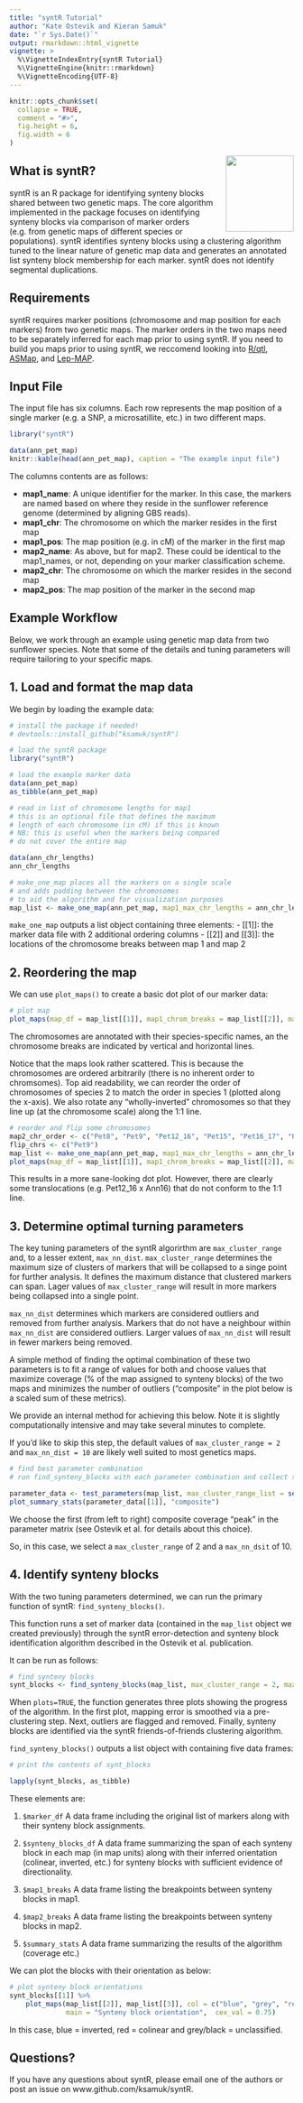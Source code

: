 ```yaml
---
title: "syntR Tutorial"
author: "Kate Ostevik and Kieran Samuk"
date: "`r Sys.Date()`"
output: rmarkdown::html_vignette
vignette: >
  %\VignetteIndexEntry{syntR Tutorial}
  %\VignetteEngine{knitr::rmarkdown}
  %\VignetteEncoding{UTF-8}
---
```


```r
knitr::opts_chunk$set(
  collapse = TRUE,
  comment = "#>",
  fig.height = 6,
  fig.width = 6
)


```
<img src="https://raw.githubusercontent.com/ksamuk/syntR/master/inst/figures/logo.png" align="right" width="120" height="135" />

## What is syntR?

syntR is an R package for identifying synteny blocks shared between two genetic maps. The core algorithm implemented in the package focuses on identifying synteny blocks via comparison of marker orders (e.g. from genetic maps of different species or populations). syntR identifies synteny blocks using a clustering algorithm tuned to the linear nature of genetic map data and generates an annotated list synteny block membership for each marker. syntR does not identify segmental duplications.

## Requirements

syntR requires marker positions (chromosome and map position for each markers) from two genetic maps. The marker orders in the two maps need to be separately inferred for each map prior to using syntR. If you need to build you maps prior to using syntR, we reccomend looking into [R/qtl](http://www.rqtl.org/), [ASMap](https://cran.r-project.org/web/packages/ASMap/index.html), and [Lep-MAP](https://sourceforge.net/p/lep-map3/wiki/LM3%20Home/).

## Input File

The input file has six columns. Each row represents the map position of a single marker (e.g. a SNP, a microsatillite, etc.) in two different maps.

```r

library("syntR")

data(ann_pet_map)
knitr::kable(head(ann_pet_map), caption = "The example input file")

```

The columns contents are as follows:

- **map1_name**: A unique identifier for the marker. In this case, the markers are named based on where they reside in the sunflower reference genome (determined by aligning GBS reads).
- **map1_chr**: The chromosome on which the marker resides in the first map 
- **map1_pos**: The map position (e.g. in cM) of the marker in the first map
- **map2_name**: As above, but for map2. These could be identical to the map1_names, or not, depending on your marker classification scheme.
- **map2_chr**: The chromosome on which the marker resides in the second map 
- **map2_pos**: The map position of the marker in the second map



## Example Workflow
Below, we work through an example using genetic map data from two sunflower species. Note that some of the details and tuning parameters will require tailoring to your specific maps. 


## 1. Load and format the map data

We begin by loading the example data:

```r
# install the package if needed!
# devtools::install_github("ksamuk/syntR")

# load the syntR package
library("syntR")

# load the example marker data
data(ann_pet_map)
as_tibble(ann_pet_map)

# read in list of chromosome lengths for map1
# this is an optional file that defines the maximum 
# length of each chromosome (in cM) if this is known
# NB: this is useful when the markers being compared 
# do not cover the entire map

data(ann_chr_lengths)
ann_chr_lengths

# make_one_map places all the markers on a single scale
# and adds padding between the chromosomes 
# to aid the algorithm and for visualization purposes
map_list <- make_one_map(ann_pet_map, map1_max_chr_lengths = ann_chr_lengths)

```

`make_one_map` outputs a list object containing three elements:
- [[1]]: the marker data file with 2 additional ordering columns
- [[2]] and [[3]]: the locations of the chromosome breaks between map 1 and map 2


## 2. Reordering the map

We can use `plot_maps()` to create a basic dot plot of our marker data:

```r
# plot map
plot_maps(map_df = map_list[[1]], map1_chrom_breaks = map_list[[2]], map2_chrom_breaks = map_list[[3]])

```

The chromosomes are annotated with their species-specific names, an the chromosome breaks are indicated by vertical and horizontal lines.

Notice that the maps look rather scattered. This is because the chromosomes are ordered arbitrarily (there is no inherent order to chromsomes). Top aid readability, we can reorder the order of chromosomes of species 2 to match the order in species 1 (plotted along the x-axis). We also rotate any "wholly-inverted" chromosomes so that they line up (at the chromosome scale) along the 1:1 line.

```r
# reorder and flip some chromosomes
map2_chr_order <- c("Pet8", "Pet9", "Pet12_16", "Pet15", "Pet16_17", "Pet17")
flip_chrs <- c("Pet9")
map_list <- make_one_map(ann_pet_map, map1_max_chr_lengths = ann_chr_lengths, map2_chr_order = map2_chr_order, flip_chrs = flip_chrs)
plot_maps(map_df = map_list[[1]], map1_chrom_breaks = map_list[[2]], map2_chrom_breaks = map_list[[3]])

```

This results in a more sane-looking dot plot. However, there are clearly some translocations (e.g. Pet12_16 x Ann16) that do not conform to the 1:1 line.



## 3. Determine optimal turning parameters 

The key tuning parameters of the syntR algorirthm are `max_cluster_range` and, to a lesser extent, `max_nn_dist`. 
`max_cluster_range` determines the maximum size of clusters of markers that will be collapsed to a singe point for further analysis. It defines the maximum distance that clustered markers can span. Lager values of `max_cluster_range` will result in more markers being collapsed into a single point.

`max_nn_dist` determines which markers are considered outliers and removed from further analysis. Markers that do not have a neighbour within `max_nn_dist` are considered outliers. Larger values of `max_nn_dist` will result in fewer markers being removed.

A simple method of finding the optimal combination of these two parameters is to fit a range of values for both and choose values that maximize coverage (% of the map assigned to synteny blocks) of the two maps and minimizes the number of outliers ("composite" in the plot below is a scaled sum of these metrics).

We provide an internal method for achieving this below. Note it is slightly computationally intensive and may take several minutes to complete.

If you'd like to skip this step, the default values of `max_cluster_range = 2` and `max_nn_dist = 10` are likely well suited to most genetics maps.

```r
# find best parameter combination
# run find_synteny_blocks with each parameter combination and collect summary statistics

parameter_data <- test_parameters(map_list, max_cluster_range_list = seq(1, 5, by = 0.5), max_nn_dist_list = seq(10, 50, by = 10))
plot_summary_stats(parameter_data[[1]], "composite")


```

We choose the first (from left to right) composite coverage “peak” in the parameter matrix (see Ostevik et al. for details about this choice).  

So, in this case, we select a `max_cluster_range` of 2 and a `max_nn_dsit` of 10. 


## 4. Identify synteny blocks

With the two tuning parameters determined, we can run the primary function of syntR: `find_synteny_blocks()`. 

This function runs a set of marker data (contained in the `map_list` object we created previously) through the syntR error-detection and synteny block identification algorithm described in the Ostevik et al. publication. 

It can be run as follows:

```r
# find synteny blocks
synt_blocks <- find_synteny_blocks(map_list, max_cluster_range = 2, max_nn_dist = 10, plots = TRUE)

```

When `plots=TRUE`, the function generates three plots showing the progress of the algorithm. In the first plot, mapping error is smoothed via a pre-clustering step. Next, outliers are flagged and removed. Finally, synteny blocks are identified via the syntR friends-of-friends clustering algorithm.

`find_synteny_blocks()` outputs a list object with containing five data frames:

```r

# print the contents of synt_blocks

lapply(synt_blocks, as_tibble)

```

These elements are:

1. `$marker_df` A data frame including the original list of markers along with their synteny block assignments.

2. `$synteny_blocks_df` A data frame summarizing the span of each synteny block in each map (in map units) along with their inferred orientation (colinear, inverted, etc.) for synteny blocks with sufficient evidence of directionality.

3. `$map1_breaks` A data frame listing the breakpoints between synteny blocks in map1.

4. `$map2_breaks` A data frame listing the breakpoints between synteny blocks in map2.

5. `$summary_stats` A data frame summarizing the results of the algorithm (coverage etc.)


We can plot the blocks with their orientation as below:

```r

# plot synteny block orientations
synt_blocks[[1]] %>%
    plot_maps(map_list[[2]], map_list[[3]], col = c("blue", "grey", "red", "black")[as.numeric(as.factor(.$orientation))], 
              main = "Synteny block orientation",  cex_val = 0.75)

```

In this case, blue = inverted, red = colinear and grey/black = unclassified.


## Questions?

If you have any questions about syntR, please email one of the authors or post an issue on www.github.com/ksamuk/syntR.

